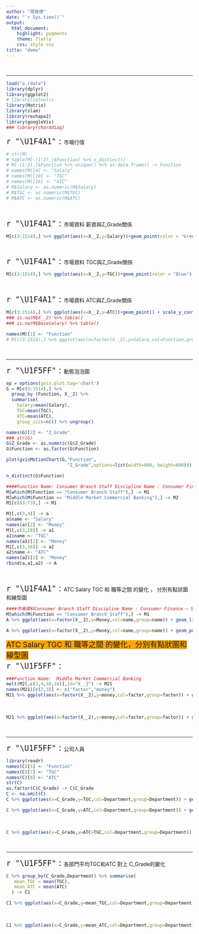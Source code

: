 ```yaml
---
author: "周俊德"
date: "`r Sys.time()`"
output: 
  html_document:
    highlight: pygments
    theme: flatly
    css: style.css
title: "demo"
---
```


<br><hr>

```r
load("a.rdata")
library(dplyr)
library(ggplot2)
# library(caTools)
library(Matrix)
library(slam)
library(reshape2)
library(googleVis)
### library(chorddiag)
```

<span style="font-size:24px"> `r "\U1F4A1"` : </span>
市場行情
```r
# str(M)
# table(M[-(1:2),]$Function) %>% n_distinct() 
# M[-(1:2),]$Function %>% unique() %>% as.data.frame() -> Function
# names(M)[4] <- "Salary"
# names(M)[10] <- "TGC"
# names(M)[16] <- "ATC"
# M$Salary <- as.numeric(M$Salary)
# M$TGC <- as.numeric(M$TGC)
# M$ATC <- as.numeric(M$ATC)
```
<br>

<span style="font-size:24px"> `r "\U1F4A1"` : </span>
市場資料 薪資與Z_Grade關係
```r
M[c(3:1514),] %>% ggplot(aes(x=X__2,y=Salary))+geom_point(color = "Green") + scale_y_continuous(labels = scales::comma) + labs(x="Z_Grade")
```
<br>

<span style="font-size:24px"> `r "\U1F4A1"` : </span>
市場資料 TGC與Z_Grade關係
```r
M[c(3:1514),] %>% ggplot(aes(x=X__2,y=TGC))+geom_point(color = "Blue") + scale_y_continuous(labels = scales::comma) + labs(x="Z_Grade")
```
<br>

<span style="font-size:24px"> `r "\U1F4A1"` : </span>
市場資料 ATC與Z_Grade關係
```r
M[c(3:1514),] %>% ggplot(aes(x=X__2,y=ATC))+geom_point() + scale_y_continuous(labels = scales::comma) + labs(x="Z_Grade")
### is.na(M$X__2) %>% table()
### is.na(M$BaseSalary) %>% table()

names(M)[1] <- "Function"
# M[c(3:1514),] %>% ggplot(aes(x=factor(X__2),y=Salary,col=Function,group=Function)) + geom_line() + scale_y_continuous(labels = scales::comma)
```

<br><hr>

<span style="font-size:24px"> `r "\U1F5FF"` : </span>
動態泡泡圖
```r
op = options(gvis.plot.tag='chart')
G = M[c(3:1514),] %>%
  group_by (Function, X__2) %>%
  summarise(
    Salary=mean(Salary),
    TGC=mean(TGC),
    ATC=mean(ATC),
    group_size=n()) %>% ungroup()

names(G)[2] <- "Z_Grade"
### str(G)
G$Z_Grade <- as.numeric(G$Z_Grade)
G$Function <- as.factor(G$Function)

plot(gvisMotionChart(G,"Function",
                       "Z_Grade",options=list(width=800, height=600)))
```


```r
n_distinct(G$Function)
```

```r
####Function Name: Consumer Branch Staff Discipline Name : Consumer Finance – Sales and Services Focus
M[which(M$Function == "Consumer Branch Staff"),] -> M1
M[which(M$Function == "Middle Market Commercial Banking"),] -> M2
M1[c(63:73),] -> M1

M1[,c(3,4)] -> a  
a$name <- "Salary"
names(a)[2] <- "Money" 
M1[,c(3,10)] -> a1
a1$name <- "TGC"
names(a1)[2] <- "Money" 
M1[,c(3,16)] -> a2
a2$name <- "ATC"
names(a2)[2] <- "Money" 
rbind(a,a1,a2) -> A
```


<br>

<span style="font-size:24px"> `r "\U1F4A1"` : </span>
ATC Salary TGC 和 職等之間 的變化 ， 分別有點狀圖和線型圖
```r
####市場資料Consumer Branch Staff Discipline Name : Consumer Finance – Sales and Services Focus
M[which(M$Function == "Consumer Branch Staff"),] -> M1
A %>% ggplot(aes(x=factor(X__2),y=Money,col=name,group=name)) + geom_line() +  scale_y_continuous(labels = scales::comma) + labs(x="Z_Grade") + labs(colour = "factor")
```

```r
A %>% ggplot(aes(x=factor(X__2),y=Money,col=name,group=name)) + geom_point() +  scale_y_continuous(labels = scales::comma) + labs(x="Z_Grade") + labs(colour = "factor")
```



<span style="border:0px red solid;font-size:20px;background-color:orange;">
ATC Salary TGC 和 職等之間 的變化，分別有點狀圖和線型圖</span><br>
<span style="font-size:24px"> `r "\U1F5FF"` : </span>
```r
###Function Name:  Middle Market Commercial Banking
melt(M2[,c(3,4,10,16)],id="X__2") -> M21
names(M21)[c(2,3)] <- c("factor","money")
M21 %>% ggplot(aes(x=factor(X__2),y=money,col=factor,group=factor)) + geom_line() + scale_y_continuous(labels = scales::comma) + labs(x="Z_Grade")
```
<br>
```r
M21 %>% ggplot(aes(x=factor(X__2),y=money,col=factor,group=factor)) + geom_point() + scale_y_continuous(labels = scales::comma) + labs(x="Z_Grade")
```
<br><hr>

<span style="font-size:24px"> `r "\U1F5FF"` : </span>
公司人員
```r
library(readr)
names(C)[5] <- "Function"
names(C)[7] <- "TGC"
names(C)[8] <- "ATC"
str(C)
as.factor(C$C_Grade) -> C$C_Grade
C <- na.omit(C)
C %>% ggplot(aes(x=C_Grade,y=TGC,col=Department,group=Department)) + geom_line() + scale_y_continuous(labels = scales::comma)
```

```r
C %>% ggplot(aes(x=C_Grade,y=ATC,col=Department,group=Department)) + geom_line() + scale_y_continuous(labels = scales::comma)
```
<br>

```r
C %>% ggplot(aes(x=C_Grade,y=ATC+TGC,col=Department,group=Department)) + geom_line() + scale_y_continuous(labels = scales::comma)
```

<br><hr>

<span style="font-size:24px"> `r "\U1F5FF"` : </span>
各部門平均TGC和ATC 對上 C_Grade的變化
```r
C %>% group_by(C_Grade,Department) %>% summarise(
   mean_TGC = mean(TGC),
   mean_ATC = mean(ATC)
  ) -> C1

C1 %>% ggplot(aes(x=C_Grade,y=mean_TGC,col=Department,group=Department)) + geom_line() + scale_y_continuous(labels = scales::comma)
```
<br>

```r
C1 %>% ggplot(aes(x=C_Grade,y=mean_ATC,col=Department,group=Department)) + geom_line() + scale_y_continuous(labels = scales::comma)
```

<br>
